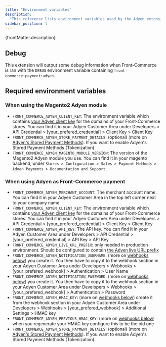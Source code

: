 ```yaml
---
title: "Environment variables"
description:
  "This reference lists environment variables used by the Adyen extension"
sidebar_position: 1
---
```


<p>{frontMatter.description}</p>

## Debug

This extension will output some debug information when Front-Commerce is ran
with the `DEBUG` environment variable containing `front-commerce:payment:adyen`.

## Required environment variables

### When using the Magento2 Adyen module

- `FRONT_COMMERCE_ADYEN_CLIENT_KEY`: The environment variable which contains
  [your Adyen client key](https://docs.adyen.com/development-resources/client-side-authentication)
  for the domains of your Front-Commerce stores. You can find it in your Adyen
  Customer Area under Developers > API Credential >
  \[your_prefered_credential\] > Client Key > Client Key
- `FRONT_COMMERCE_ADYEN_STORE_PAYMENT_DETAILS`: (optional) (more on
  [Adyen's Stored Payment Methods](/docs/2.x/advanced/payments/adyen#enable-adyens-stored-payment-methods-optional)).
  If you want to enable Adyen's Stored Payment Methods (Tokenization).
- `FRONT_COMMERCE_ADYEN_MAGENTO_MODULE_VERSION`: The version of the Magento2
  Adyen module you use. You can find it in your magento backend, under
  `Stores > Configuration > Sales > Payment Methods > Adyen Payments > Documentation and Support`.

### When using Adyen as Front-Commerce payment

- `FRONT_COMMERCE_ADYEN_MERCHANT_ACCOUNT`: The merchant account name. You can
  find it in your Adyen Customer Area in the top left corner next to your
  company name
- `FRONT_COMMERCE_ADYEN_CLIENT_KEY`: The environment variable which contains
  [your Adyen client key](https://docs.adyen.com/development-resources/client-side-authentication)
  for the domains of your Front-Commerce stores. You can find it in your Adyen
  Customer Area under Developers > API Credential >
  \[your_prefered_credential\] > Client Key > Client Key
- `FRONT_COMMERCE_ADYEN_API_KEY`: The API key. You can find it in your Adyen
  Customer Area under Developers > API Credential >
  \[your_prefered_credential\] > API Key > API Key
- `FRONT_COMMERCE_ADYEN_LIVE_URL_PREFIX`: only needed in production environment.
  Should be configured to contain
  [the Adyen live URL prefix](https://docs.adyen.com/development-resources/live-endpoints#live-url-prefix)
- `FRONT_COMMERCE_ADYEN_NOTIFICATION_USERNAME`: (more on
  [webhooks below](/docs/2.x/advanced/payments/adyen#add-webhook)) you create
  it. You then have to copy it to the webhook section in your Adyen Customer
  Area under Developers > Webhooks > \[your_prefered_webhook\] >
  Authentication > User Name
- `FRONT_COMMERCE_ADYEN_NOTIFICATION_PASSWORD`: (more on
  [webhooks below](/docs/2.x/advanced/payments/adyen#add-webhook)) you create
  it. You then have to copy it to the webhook section in your Adyen Customer
  Area under Developers > Webhooks > \[your_prefered_webhook\] >
  Authentication > Password
- `FRONT_COMMERCE_ADYEN_HMAC_KEY`: (more on
  [webhooks below](/docs/2.x/advanced/payments/adyen#add-webhook)) create it
  from the webhook section in your Adyen Customer Area under Developers >
  Webhooks > \[your_prefered_webhook\] > Additional Settings > HMAC key
- `FRONT_COMMERCE_ADYEN_PREVIOUS_HMAC_KEY`: (more on
  [webhooks below](/docs/2.x/advanced/payments/adyen#add-webhook)) when you
  regenerate your HMAC key configure this to be the old one
- `FRONT_COMMERCE_ADYEN_STORE_PAYMENT_DETAILS`: (optional) (more on
  [Adyen's Stored Payment Methods](/docs/2.x/advanced/payments/adyen#enable-adyens-stored-payment-methods-optional)).
  If you want to enable Adyen's Stored Payment Methods (Tokenization).
